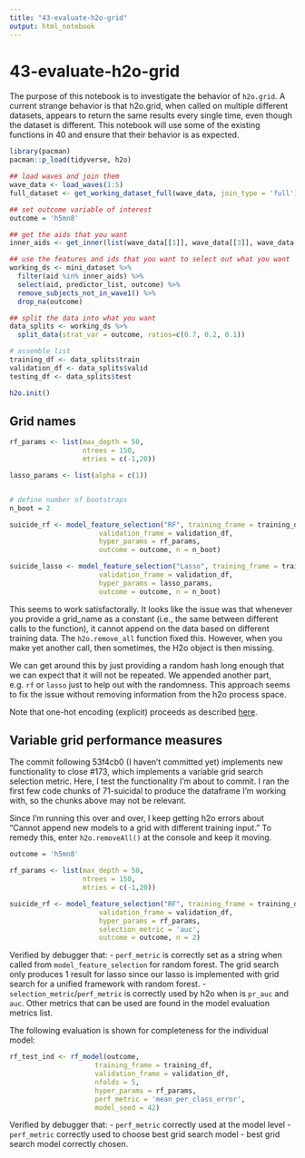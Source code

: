 ```yaml
---
title: "43-evaluate-h2o-grid"
output: html_notebook
---
```


# 43-evaluate-h2o-grid

The purpose of this notebook is to investigate the behavior of `h2o.grid`.  A current strange behavior is that h2o.grid, when called on multiple different datasets, appears to return the same results every single time, even though the dataset is different.  This notebook will use some of the existing functions in 40 and ensure that their behavior is as expected.

```r
library(pacman)
pacman::p_load(tidyverse, h2o)
```


```r
## load waves and join them
wave_data <- load_waves(1:5)
full_dataset <- get_working_dataset_full(wave_data, join_type = 'full')

## set outcome variable of interest
outcome = 'h5mn8'

## get the aids that you want
inner_aids <- get_inner(list(wave_data[[1]], wave_data[[3]], wave_data[[4]], wave_data[[5]]))
```

```r
## use the features and ids that you want to select out what you want
working_ds <- mini_dataset %>%
  filter(aid %in% inner_aids) %>%
  select(aid, predictor_list, outcome) %>%
  remove_subjects_not_in_wave1() %>%
  drop_na(outcome)

## split the data into what you want
data_splits <- working_ds %>%
  split_data(strat_var = outcome, ratios=c(0.7, 0.2, 0.1))

# assemble list
training_df <- data_splits$train
validation_df <- data_splits$valid
testing_df <- data_splits$test
```
```r
h2o.init()
```

## Grid names
```r
rf_params <- list(max_depth = 50, 
                  ntrees = 150,
                  mtries = c(-1,20))

lasso_params <- list(alpha = c(1))


# define number of bootstraps
n_boot = 2

suicide_rf <- model_feature_selection("RF", training_frame = training_df,
                      validation_frame = validation_df,
                      hyper_params = rf_params,
                      outcome = outcome, n = n_boot)

suicide_lasso <- model_feature_selection("Lasso", training_frame = training_df,
                      validation_frame = validation_df,
                      hyper_params = lasso_params,
                      outcome = outcome, n = n_boot)
```
This seems to work satisfactorally.  It looks like the issue was that whenever you provide a grid_name as a constant (i.e., the same between different calls to the function), it cannot append on the data based on different training data.  The `h2o.remove_all` function fixed this.  However, when you make yet another call, then sometimes, the H2o object is then missing.

We can get around this by just providing a random hash long enough that we can expect that it will not be repeated.  We appended another part, e.g. `rf` or `lasso` just to help out with the randomness.  This approach seems to fix the issue without removing information from the h2o process space.

Note that one-hot encoding (explicit) proceeds as described [here](https://groups.google.com/forum/#!topic/h2ostream/bSic0Rm8-98).

## Variable grid performance measures

The commit following 53f4cb0 (I haven't committed yet) implements new functionality to close #173, which implements a variable grid search selection metric.  Here, I test the functionality I'm about to commit.  I ran the first few code chunks of 71-suicidal to produce the dataframe I'm working with, so the chunks above may not be relevant.

Since I'm running this over and over, I keep getting h2o errors about "Cannot append new models to a grid with different training input."  To remedy this, enter `h2o.removeAll()` at the console and keep it moving.

```r
outcome = 'h5mn8'

rf_params <- list(max_depth = 50, 
                  ntrees = 150,
                  mtries = c(-1,20))

suicide_rf <- model_feature_selection("RF", training_frame = training_df,
                      validation_frame = validation_df,
                      hyper_params = rf_params,
                      selection_metric = 'auc',
                      outcome = outcome, n = 2)
```
Verified by debugger that:
- `perf_metric` is correctly set as a string when called from `model_feature_selection` for random forest.  The grid search only produces 1 result for lasso since our lasso is implemented with grid search for a unified framework with random forest.
- `selection_metric`/`perf_metric` is correctly used by h2o when is `pr_auc` and `auc`.  Other metrics that can be used are found in the model evaluation metrics list.

The following evaluation is shown for completeness for the individual model:

```r
rf_test_ind <- rf_model(outcome, 
                     training_frame = training_df,
                     validation_frame = validation_df,
                     nfolds = 5,
                     hyper_params = rf_params,
                     perf_metric = 'mean_per_class_error',
                     model_seed = 42)
```
Verified by debugger that:
- `perf_metric` correctly used at the model level
- `perf_metric` correctly used to choose best grid search model
- best grid search model correctly chosen.



